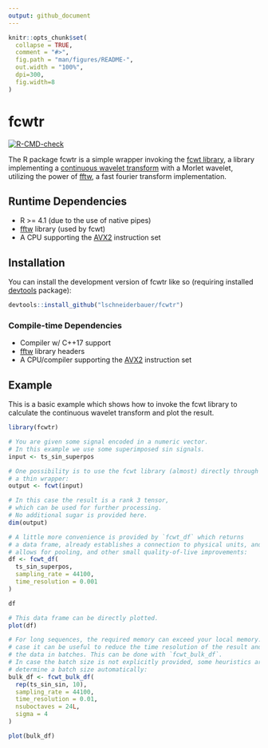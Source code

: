 ```yaml
---
output: github_document
---
```


<!-- README.md is generated from README.Rmd. Please edit that file -->

```r
knitr::opts_chunk$set(
  collapse = TRUE,
  comment = "#>",
  fig.path = "man/figures/README-",
  out.width = "100%",
  dpi=300,
  fig.width=8
)
```

# fcwtr

<!-- badges: start -->
[![R-CMD-check](https://github.com/lschneiderbauer/fcwtr/actions/workflows/R-CMD-check.yaml/badge.svg)](https://github.com/lschneiderbauer/fcwtr/actions/workflows/R-CMD-check.yaml)
<!-- badges: end -->

The R package fcwtr is a simple wrapper invoking the [fcwt
library](https://github.com/fastlib/fCWT), a library implementing a
[continuous wavelet transform](https://en.wikipedia.org/wiki/Continuous_wavelet_transform) with a Morlet wavelet, utilizing the power of [fftw](https://www.fftw.org/),
a fast fourier transform implementation.

## Runtime Dependencies
* R >= 4.1 (due to the use of native pipes)
* [fftw](https://www.fftw.org/) library (used by fcwt)
* A CPU supporting the [AVX2](https://en.wikipedia.org/wiki/Advanced_Vector_Extensions) instruction set

## Installation

You can install the development version of fcwtr like so (requiring installed
[devtools](https://devtools.r-lib.org/) package):

``` r
devtools::install_github("lschneiderbauer/fcwtr")
```

### Compile-time Dependencies

* Compiler w/ C++17 support
* [fftw](https://www.fftw.org/) library headers
* A CPU/compiler supporting the [AVX2](https://en.wikipedia.org/wiki/Advanced_Vector_Extensions) instruction set


## Example

This is a basic example which shows how to invoke the fcwt library to calculate
the continuous wavelet transform and plot the result.

```r
library(fcwtr)

# You are given some signal encoded in a numeric vector.
# In this example we use some superimposed sin signals.
input <- ts_sin_superpos

# One possibility is to use the fcwt library (almost) directly through
# a thin wrapper:
output <- fcwt(input)

# In this case the result is a rank 3 tensor,
# which can be used for further processing.
# No additional sugar is provided here.
dim(output)
```

```r
# A little more convenience is provided by `fcwt_df` which returns
# a data frame, already establishes a connection to physical units, and
# allows for pooling, and other small quality-of-live improvements:
df <- fcwt_df(
  ts_sin_superpos,
  sampling_rate = 44100,
  time_resolution = 0.001
)

df

# This data frame can be directly plotted.
plot(df)
```

```r
# For long sequences, the required memory can exceed your local memory. In this
# case it can be useful to reduce the time resolution of the result and process
# the data in batches. This can be done with `fcwt_bulk_df`.
# In case the batch size is not explicitly provided, some heuristics are used to
# determine a batch size automatically:
bulk_df <- fcwt_bulk_df(
  rep(ts_sin_sin, 10),
  sampling_rate = 44100,
  time_resolution = 0.01,
  nsuboctaves = 24L,
  sigma = 4
)

plot(bulk_df)
```

<!-- regenerate with devtools::build_readme() -->
